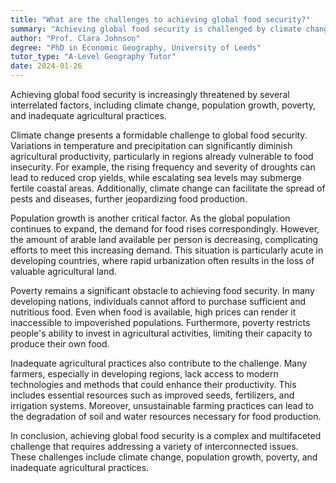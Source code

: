```yaml
---
title: "What are the challenges to achieving global food security?"
summary: "Achieving global food security is challenged by climate change, population growth, poverty, and inadequate agricultural practices."
author: "Prof. Clara Johnson"
degree: "PhD in Economic Geography, University of Leeds"
tutor_type: "A-Level Geography Tutor"
date: 2024-01-26
---
```


Achieving global food security is increasingly threatened by several interrelated factors, including climate change, population growth, poverty, and inadequate agricultural practices.

Climate change presents a formidable challenge to global food security. Variations in temperature and precipitation can significantly diminish agricultural productivity, particularly in regions already vulnerable to food insecurity. For example, the rising frequency and severity of droughts can lead to reduced crop yields, while escalating sea levels may submerge fertile coastal areas. Additionally, climate change can facilitate the spread of pests and diseases, further jeopardizing food production.

Population growth is another critical factor. As the global population continues to expand, the demand for food rises correspondingly. However, the amount of arable land available per person is decreasing, complicating efforts to meet this increasing demand. This situation is particularly acute in developing countries, where rapid urbanization often results in the loss of valuable agricultural land.

Poverty remains a significant obstacle to achieving food security. In many developing nations, individuals cannot afford to purchase sufficient and nutritious food. Even when food is available, high prices can render it inaccessible to impoverished populations. Furthermore, poverty restricts people's ability to invest in agricultural activities, limiting their capacity to produce their own food.

Inadequate agricultural practices also contribute to the challenge. Many farmers, especially in developing regions, lack access to modern technologies and methods that could enhance their productivity. This includes essential resources such as improved seeds, fertilizers, and irrigation systems. Moreover, unsustainable farming practices can lead to the degradation of soil and water resources necessary for food production.

In conclusion, achieving global food security is a complex and multifaceted challenge that requires addressing a variety of interconnected issues. These challenges include climate change, population growth, poverty, and inadequate agricultural practices.
    